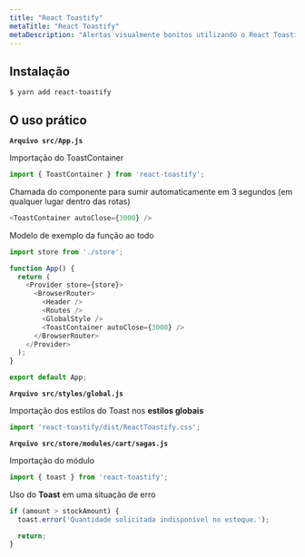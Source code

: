 ```yaml
---
title: "React Toastify"
metaTitle: "React Toastify"
metaDescription: "Alertas visualmente bonitos utilizando o React Toastify"
---
```


## Instalação

```ssh
$ yarn add react-toastify
```

## O uso prático

**`Arquivo src/App.js`**

Importação do ToastContainer

```js
import { ToastContainer } from 'react-toastify';
```

Chamada do componente para sumir automaticamente em 3 segundos (em qualquer lugar dentro das rotas)

```js
<ToastContainer autoClose={3000} />
```

Modelo de exemplo da função ao todo

```js
import store from './store';

function App() {
  return (
    <Provider store={store}>
      <BrowserRouter>
        <Header />
        <Routes />
        <GlobalStyle />
        <ToastContainer autoClose={3000} />
      </BrowserRouter>
    </Provider>
  );
}

export default App;
```

**`Arquivo src/styles/global.js`**

Importação dos estilos do Toast nos **estilos globais**

```js
import 'react-toastify/dist/ReactToastify.css';
```

**`Arquivo src/store/modules/cart/sagas.js`**

Importação do módulo

```js
import { toast } from 'react-toastify';
```

Uso do **Toast** em uma situação de erro

```js
if (amount > stockAmount) {
  toast.error('Quantidade solicitada indisponível no estoque.');

  return;
}
```
